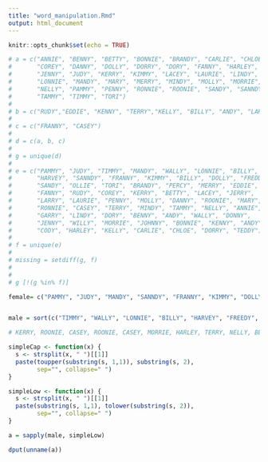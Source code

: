```yaml
---
title: "word_manipulation.Rmd"
output: html_document
---
```


```r
knitr::opts_chunk$set(echo = TRUE)
```


```r
# a = c("ANNIE", "BENNY", "BETTY", "BONNIE", "BRANDY", "CARLIE", "CHLOE",
#       "COREY", "DANNY", "DOLLY", "DORRY", "DORY", "FANNY", "HARLEY",
#       "JENNY", "JUDY", "KERRY", "KIMMY", "LACEY", "LAURIE", "LINDY",
#       "LONNIE", "MANDY", "MARY", "MERRY", "MINDY", "MOLLY", "MORRIE",
#       "NELLY", "PAMMY", "PENNY", "RONNIE", "ROONIE", "SANDY", "SANNDY",
#       "TAMMY", "TIMMY", "TORI")
# 
# b = c("RUDY","EDDIE", "KENNY", "TERRY","KELLY", "BILLY", "ANDY", "LARRY", "FREDDY", "BILLY", "ANDY", "JERRY", "WALLY", "TEDDY", "OLLIE", "GARRY", "JOHNNY", "CODY", "HARVEY", "DONNY", "PERCY", "WILLY", "WALLY")
# 
# c = c("FRANNY", "CASEY")
# 
# d = c(a, b, c)
# 
# g = unique(d)
# 
# e = c("PAMMY", "JUDY", "TIMMY", "MANDY", "WALLY", "LONNIE", "BILLY",
#       "HARVEY", "SANNDY", "FRANNY", "KIMMY", "BILLY", "DOLLY", "FREDDY",
#       "SANDY", "OLLIE", "TORI", "BRANDY", "PERCY", "MERRY", "EDDIE",
#       "FANNY", "RUDY", "COREY", "KERRY", "BETTY", "LACEY", "JERRY",
#       "LARRY", "LAURIE", "PENNY", "MOLLY", "DANNY", "ROONIE", "MARY",
#       "RONNIE", "CASEY", "TERRY", "MINDY", "TAMMY", "NELLY", "ANNIE",
#       "GARRY", "LINDY", "DORY", "BENNY", "ANDY", "WALLY", "DONNY",
#       "JENNY", "WILLY", "MORRIE", "JOHNNY", "BONNIE", "KENNY", "ANDY",
#       "CODY", "HARLEY", "KELLY", "CARLIE", "CHLOE", "DORRY", "TEDDY")
# 
# f = unique(e)
# 
# missing = setdiff(g, f)
# 
# 
# g [!(g %in% f)] 

female= c("PAMMY", "JUDY", "MANDY", "SANNDY", "FRANNY", "KIMMY", "DOLLY", "SANDY", "TORI", "BRANDY", "MERRY", "FANNY", "RUDY", "BETTY", "LACEY", "LARRY", "LAURIE", "PENNY", "MOLLY", "MARY", "MARY", "JENNY", "BONNIE", "KELLY", "CARLIE", "CHLOE", "DORRY", "MINDY", "ANNIE", "LINDY", "DORY")


male = sort(c("TIMMY", "WALLY", "LONNIE", "BILLY", "HARVEY", "FREEDY", "OLLIE", "PERCY", "EDDIE", "COREY", "JERRY", "DANNY", "RONNIE", "DONNY", "WILLY", "JOHNNY", "KENNY", "ANDY", "CODY", "TEDDY", "TAMMY", "GARRY"))

# KERRY, ROONIE, CASEY, ROONIE, CASEY, MORRIE, HARLEY, TERRY, NELLY, BENNY

simpleCap <- function(x) {
  s <- strsplit(x, " ")[[1]]
  paste(toupper(substring(s, 1,1)), substring(s, 2),
        sep="", collapse=" ")
}

simpleLow <- function(x) {
  s <- strsplit(x, " ")[[1]]
  paste(substring(s, 1,1), tolower(substring(s, 2)),
        sep="", collapse=" ")
}

a = sapply(male, simpleLow)

dput(unname(a))

```